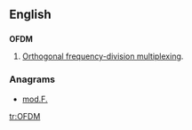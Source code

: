 ==English==

==={{initialism}}===
{{wikipedia|Orthogonal frequency-division multiplexing}}
'''OFDM'''

#{{electronics}} [[Orthogonal frequency-division multiplexing]].

===Anagrams===
* {{alphagram|dfmo}} [[mod.F.#English|mod.F.]]
[[tr:OFDM]]